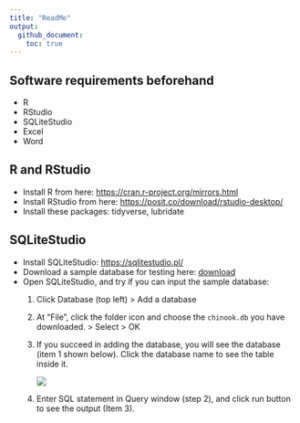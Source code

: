 ```yaml
---
title: "ReadMe"
output: 
  github_document:
    toc: true
---
```


## Software requirements beforehand

-   R
-   RStudio
-   SQLiteStudio
-   Excel
-   Word

## R and RStudio

-   Install R from here: <https://cran.r-project.org/mirrors.html>
-   Install RStudio from here: <https://posit.co/download/rstudio-desktop/>
-   Install these packages: tidyverse, lubridate

## SQLiteStudio

-   Install SQLiteStudio: <https://sqlitestudio.pl/>
-   Download a sample database for testing here: [download](\assets\chinook.db)
-   Open SQLiteStudio, and try if you can input the sample database:
    1.  Click Database (top left) \> Add a database

    2.  At "File", click the folder icon and choose the `chinook.db` you have downloaded. \> Select \> OK

    3.  If you succeed in adding the database, you will see the database (item 1 shown below). Click the database name to see the table inside it.

        ![](assets/SQLiteStudio.png)

    4.  Enter SQL statement in Query window (step 2), and click run button to see the output (Item 3).

